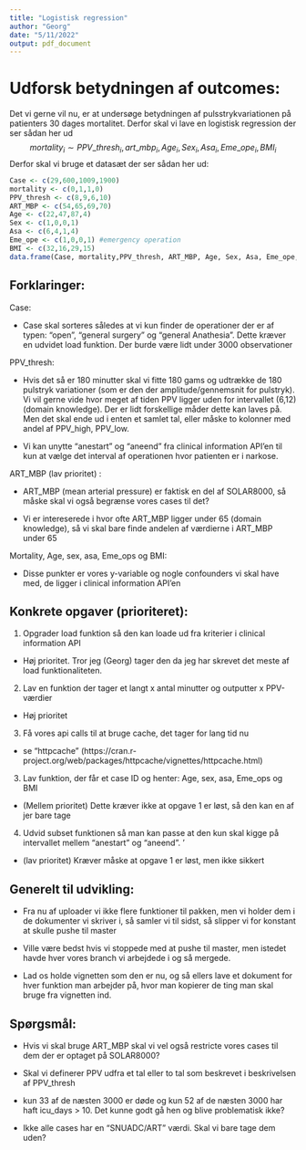 ```yaml
---
title: "Logistisk regression"
author: "Georg"
date: "5/11/2022"
output: pdf_document
---
```


# Udforsk betydningen af outcomes:
Det vi gerne vil nu, er at undersøge betydningen af pulsstrykvariationen på patienters 30 dages mortalitet. Derfor skal vi lave en logistisk regression der ser sådan her ud
$$ mortality_i \sim PPV\_thresh_i,art\_mbp_i, Age_i, Sex_i, Asa_i, Eme\_ope_i, BMI_i$$
Derfor skal vi bruge et datasæt der ser sådan her ud:

```r
Case <- c(29,600,1009,1900)
mortality <- c(0,1,1,0)
PPV_thresh <- c(8,9,6,10)
ART_MBP <- c(54,65,69,70)
Age <- c(22,47,87,4)
Sex <- c(1,0,0,1)
Asa <- c(6,4,1,4)
Eme_ope <- c(1,0,0,1) #emergency operation
BMI <- c(32,16,29,15)
data.frame(Case, mortality,PPV_thresh, ART_MBP, Age, Sex, Asa, Eme_ope, BMI)
```

## Forklaringer:

Case:

- Case skal sorteres således at vi kun finder de operationer der er af typen: "open", "general surgery" og "general Anathesia". Dette kræver en udvidet load funktion. Der burde være lidt under 3000 observationer


PPV_thresh:

- Hvis det så er 180 minutter skal vi fitte 180 gams og udtrække de 180 pulstryk variationer (som er den der amplitude/gennemsnit for pulstryk). Vi vil gerne vide hvor meget af tiden PPV ligger uden for intervallet (6,12) (domain knowledge). Der er lidt forskellige måder dette kan laves på. Men det skal ende ud i enten et samlet tal, eller måske to kolonner med andel af PPV_high, PPV_low.

- Vi kan unytte "anestart" og "aneend" fra clinical information API'en til kun at vælge det interval af operationen hvor patienten er i narkose.

ART_MBP (lav prioritet) :

- ART_MBP (mean arterial pressure) er faktisk en del af SOLAR8000, så måske skal vi også begrænse vores cases til det?

- Vi er intereserede i hvor ofte ART_MBP ligger under 65 (domain knowledge), så vi skal bare finde andelen af værdierne i ART_MBP under 65

Mortality, Age, sex, asa, Eme_ops og BMI:

- Disse punkter er vores y-variable og nogle confounders vi skal have med, de ligger i clinical information API'en


## Konkrete opgaver (prioriteret):
1. Opgrader load funktion så den kan loade ud fra kriterier i clinical information API 

- Høj prioritet. Tror jeg (Georg) tager den da jeg har skrevet det meste af load funktionaliteten.

2. Lav en funktion der tager et langt x antal minutter og outputter x PPV-værdier

- Høj prioritet

3. Få vores api calls til at bruge cache, det tager for lang tid nu
- se "httpcache" (https://cran.r-project.org/web/packages/httpcache/vignettes/httpcache.html)

3. Lav funktion, der får et case ID og henter: Age, sex, asa, Eme_ops og BMI

- (Mellem prioritet) Dette kræver ikke at opgave 1 er løst, så den kan en af jer bare tage

4. Udvid subset funktionen så man kan passe at den kun skal kigge på intervallet mellem "anestart" og "aneend". '

- (lav prioritet) Kræver måske at opgave 1 er løst, men ikke sikkert

## Generelt til udvikling:
- Fra nu af uploader vi ikke flere funktioner til pakken, men vi holder dem i de dokumenter vi skriver i, så samler vi til sidst, så slipper vi for konstant at skulle pushe til master

- Ville være bedst hvis vi stoppede med at pushe til master, men istedet havde hver vores branch vi arbejdede i og så mergede.

- Lad os holde vignetten som den er nu, og så ellers lave et dokument for hver funktion man arbejder på, hvor man kopierer de ting man skal bruge fra vignetten ind. 


## Spørgsmål: 
- Hvis vi skal bruge ART_MBP skal vi vel også restricte vores cases til dem der er optaget på SOLAR8000?

- Skal vi definerer PPV udfra et tal eller to tal som beskrevet i beskrivelsen af PPV_thresh

- kun 33 af de næsten 3000 er døde og kun 52 af de næsten 3000 har haft icu_days > 10. Det kunne godt gå hen og blive problematisk ikke?

- Ikke alle cases har en "SNUADC/ART" værdi. Skal vi bare tage dem uden?
